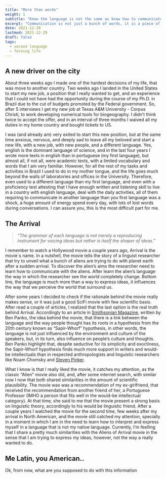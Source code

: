 ```yaml
---
title: "More than words"
weight: 1
subtitle: "Know the language is not the same as know how to communicate. Communication is a piece of you."
excerpt: "Communication is not just a bunch of words, it is a piece of yourself materialized in the society."
date: 2021-12-29
lastmod: 2021-12-29
draft: false
tags: 
  - second language
  - foreing life
---
```


## A new driver on the city

About three weeks ago I made one of the hardest decisions of my life, that was move to another country. Two weeks ago
    I landed in the United States to start my new job, a position that I really wanted to get, and an experience that 
    I could not have had the opportunity during the course of my Ph.D. in Brazil due to the cut of budgets promoted by the
    Federal government. So, after 5 interviews I get my new job at Texas A&M University - Corpus Christi, to work developing
    numerical tools for biogeography. I didn't think twice to accept the offer, and in an interval of three months I waived all
    my duties in my home country and bought tickets to US.
    
I was (and already am) very exited to start this new position, but at the same time anxious, nervous, and deeply sad to leave all
    my beloved and start a new life, with a new job, with new people, and a different language. Yes, english is the dominant language of
    science, and in the last four years I wrote more texts in english than in portuguese (my first language), but almost all, if not all, 
    were academic texts, with a limited vocabulary and words that I am very familiar. However, for all the rest of my tasks and 
    activities in Brazil I used to do in my mother tongue, and the life goes much beyond the walls of laboratories and offices in the University.
    Therefore, even used to a different language than my first language, and even with a proficiency test attesting that I have enough written and 
    listening skill to live in a country with english language, deal with the daily activities, all of them requiring to communicate in another
    language than you first language was a shock, a huge amount of energy spend every day, with lots of lost words during conversations. I can 
    assure you, this is the most difficult part for me.


## The Arrival

> *“The grammar of each language is not merely a reproducing instrument for voicing ideas but rather is itself the shaper of ideas.”*

I remember to watch a Hollywood movie a couple years ago, Arrival is the movie`s name. In a nutshell, the movie tells the story of a 
    linguist researcher that try to unveil what a bunch of aliens are trying to do with planet earth after a sudden arrival. To discover 
    the alien's aims the researcher need to learn how to communicate with the aliens. After learn the alien's language the way in which the 
    researcher see the world completely change. Bottom line, the language is much more than a way to express ideas, it influences the way that 
    we perceive the world that surround us.
    
After some years I decided to check if the rationale behind the movie really makes sense, or it was just a good SciFi movie with few scientific 
    basis. After read a couple of articles, I realized that the last option is the real truth behind Arrival. Accordingly to an article in [Smithsonian     Magazine](https://www.smithsonianmag.com/science-nature/does-century-old-linguistic-hypothesis-center-film-arrival-have-any-merit-180961284/), written by Ben Panko, the idea behind the movie, that there is a link between the language and the way people thought has its roots in a hypothesis from the 
    20th century known as "Sapir-Whorf" hypothesis, in other words, the language is not just influenced by the environment and culture of the 
    speakers, but, in its turn, also influence on people's culture and thoughts. Ben Panko highlight that, despite seductive for its simplicity and 
    exoctiness, the Sapir-Whorf hypothesis finds much more support in writers and would-be intellectuals than in respected anthropologists and linguistic researchers like Noam Chomsky and [Steven Pinker](https://en.wikipedia.org/wiki/The_Language_Instinct).

What I know is that I really liked the movie, it catches my attention, as the classic "Alien" movie also did, and, after some internet search, with similar now I now that both shared similarities in the amount of scientific plausibility.
The movie was was a recommendation of my ex-girlfriend, that received the recommendation from another friend of her, a Portuguese Professor (IMHO a person that fits well in the would-be intellectual category). At that time, she said to me that the movie present a strong basis on 
    linguistic theory, accordingly to his would be linguistic friend. After a couple years I watched the movie for the second time, few weeks after my
    arrival in North American, and the movie still catched my attention, specially in a moment in which I am in the need to learn how to 
    interpret and express myself in a language that is not my native language. Currently, I'm feelling that I share a pretty much similarities with
    the Aliens of Arrival movie in the sense that I am trying to express my ideas, however, not the way a really wanted to do.
    
## Me Latin, you American..

Ok, from now, what are you supposed to do with this information
